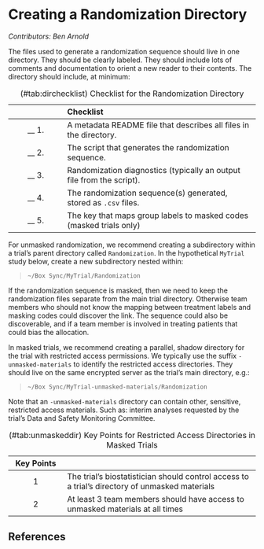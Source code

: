
# Creating a Randomization Directory {#directory}

_Contributors: Ben Arnold_


The files used to generate a randomization sequence should live in one directory. They should be clearly labeled. They should include lots of comments and documentation to orient a new reader to their contents. The directory should include, at minimum:

|  | Checklist|
:----:|:--------------------|
__ 1. |  A metadata README file that describes all files in the directory. |
__ 2. |  The script that generates the randomization sequence. | 
__ 3. |  Randomization diagnostics (typically an output file from the script). | 
__ 4. |  The randomization sequence(s) generated, stored as `.csv` files. | 
__ 5. |  The key that maps group labels to masked codes (masked trials only) | 

Table: (\#tab:dirchecklist) Checklist for the Randomization Directory


For unmasked randomization, we recommend creating a subdirectory within a trial's parent directory called `Randomization`.  In the hypothetical `MyTrial` study below, create a new subdirectory nested within:

> `~/Box Sync/MyTrial/Randomization`

If the randomization sequence is masked, then we need to keep the randomization files separate from the main trial directory. Otherwise team members who should not know the mapping between treatment labels and masking codes could discover the link. The sequence could also be discoverable, and if a team member is involved in treating patients that could bias the allocation.

In masked trials, we recommend creating a parallel, shadow directory for the trial with restricted access permissions. We typically use the suffix `-unmasked-materials` to identify the restricted access directories. They should live on the same encrypted server as the trial's main directory, e.g.:

> `~/Box Sync/MyTrial-unmasked-materials/Randomization`

Note that an `-unmasked-materials` directory can contain other, sensitive, restricted access materials. Such as: interim analyses requested by the trial's Data and Safety Monitoring Committee.


 | Key Points |
:----:|:--------------------|
1     | The trial's biostatistician should control access to a trial's directory of unmasked materials |
2     | At least 3 team members should have access to unmasked materials at all times |

Table: (\#tab:unmaskeddir) Key Points for Restricted Access Directories in Masked Trials


## References {-}


